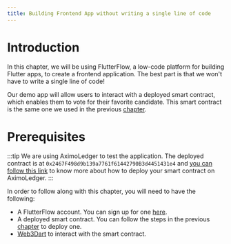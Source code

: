 ```yaml
---
title: Building Frontend App without writing a single line of code
---
```


# Introduction

In this chapter, we will be using FlutterFlow, a low-code platform for building Flutter apps, to create a frontend application. The best part is that we won't have to write a single line of code!

Our demo app will allow users to interact with a deployed smart contract, which enables them to vote for their favorite candidate. This smart contract is the same one we used in the previous [chapter](/Chapter6/smart-contract).

# Prerequisites

:::tip
We are using AximoLedger to test the application. The deployed contract is at `0x2467F498d9b139a7761f61442790B3d4451431e4` and
[you can follow this link](https://docs.axiomesh.io/en/documentation/getting-started/overview) to know more about how to deploy your smart contract on AximoLedger.
:::

In order to follow along with this chapter, you will need to have the following:

- A FlutterFlow account. You can sign up for one [here](https://app.flutterflow.io).
- A deployed smart contract. You can follow the steps in the previous [chapter](/Chapter6/smart-contract) to deploy one.
- [Web3Dart](https://pub.dev/packages/web3dart) to interact with the smart contract.
